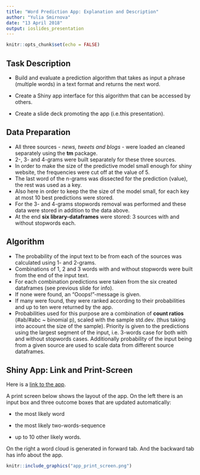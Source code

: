 ```yaml
---
title: "Word Prediction App: Explanation and Description"
author: "Yulia Smirnova"
date: "13 April 2018"
output: ioslides_presentation
---
```




```r
knitr::opts_chunk$set(echo = FALSE)
```

## Task Description

 - Build and evaluate a prediction algorithm that takes as input a phrase (multiple words) in a text format and returns the next word.
 
 - Create a Shiny app interface for this algorithm that can be accessed by others.
 
 - Create a slide deck promoting the app (i.e.this presentation).

## Data Preparation {.smaller}

- All three sources - *news, tweets and blogs* - were loaded an cleaned separately using the **tm** package. 
- 2-, 3- and 4-grams were built separately for these three sources. 
- In order to make the size of the predictive model small enough for shiny website, the frequencies were cut off at the value of 5.  
- The last word of the n-grams was dissected for the prediction (value), the rest was used as a key. 
- Also here in order to keep the the size of the model small, for each key at most 10 best predictions were stored.
- For the 3- and 4-grams stopwords removal was performed and these data were stored in addition to the data above.
- At the end **six library-dataframes** were stored: 3 sources with and without stopwords each. 

## Algorithm {.smaller}

- The probability of the input text to be from each of the sources was calculated using 1- and 2-grams.
- Combinations of 1, 2 and 3 words with and without stopwords were built from the end of the input text.
- For each combination predictions were taken from the six created dataframes (see previous slide for info).
- If none were found, an "Ooops!"-message is given.
- If many were found, they were ranked according to their probabilities and up to ten were returned by the app.
- Probabilities used for this purpose are a combination of **count ratios** (#ab/#abc ~ binomial p), scaled with the sample std.dev. (thus taking into account the size of the sample). Priority is given to the predictions using the largest segment of the input, i.e. 3-words case for both with and without stopwords cases. Additionally  probability of the input being from a given source are used to scale data from different source dataframes.

## Shiny App: Link and Print-Screen {.smaller}

Here is a [link to the app](https://smirnovayu.shinyapps.io/WordsPrediction/).

A print screen below shows the layout of the app. On the left there is an input box and three outcome boxes that are updated automatically:

- the most likely word

- the most likely two-words-sequence

- up to 10 other likely words.

On the right a word cloud is generated in forward tab. And the backward tab has info about the app.

```r
knitr::include_graphics("app_print_screen.png")
```
